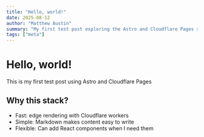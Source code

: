 ```yaml
---
title: "Hello, world!"
date: 2025-08-12
author: "Matthew Austin"
summary: "My first test post exploring the Astro and Cloudflare Pages stack for building fast, simple blogs with edge rendering."
tags: ["meta"]
---
```


# Hello, world!

This is my first test post using Astro and Cloudflare Pages

## Why this stack?

- Fast: edge rendering with Cloudflare workers
- Simple: Markdown makes content easy to write
- Flexible: Can add React components when I need them